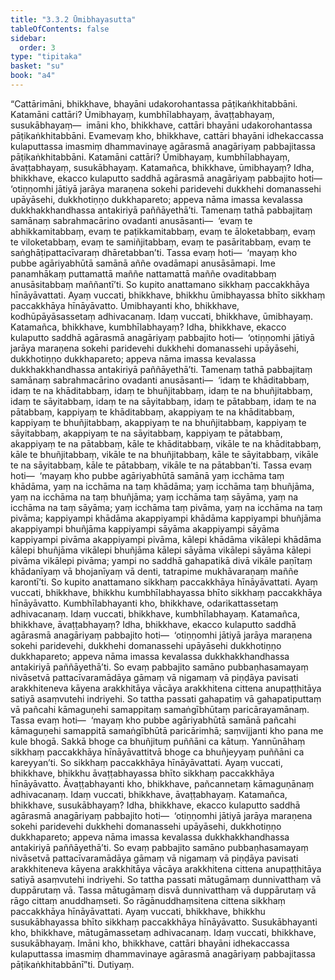 ```yaml
---
title: "3.3.2 Ūmibhayasutta"
tableOfContents: false
sidebar:
  order: 3
type: "tipitaka"
basket: "su"
book: "a4"
---
```



<DynamicBreadcrumb />

<Division number="122" book="a4" bookNo="15" page="438">

<Paragraph number="790" book="a4">
“Cattārimāni, bhikkhave, bhayāni udakorohantassa pāṭikaṅkhitabbāni. Katamāni cattāri? Ūmibhayaṃ, kumbhīlabhayaṃ, āvaṭṭabhayaṃ, susukābhayaṃ—  imāni kho, bhikkhave, cattāri bhayāni udakorohantassa pāṭikaṅkhitabbāni. Evamevaṃ kho, bhikkhave, cattāri bhayāni idhekaccassa kulaputtassa imasmiṃ dhammavinaye agārasmā anagāriyaṃ pabbajitassa pāṭikaṅkhitabbāni. Katamāni cattāri? Ūmibhayaṃ, kumbhīlabhayaṃ, āvaṭṭabhayaṃ, susukābhayaṃ.
</Paragraph>

<Paragraph number="791" book="a4">
Katamañca, bhikkhave, ūmibhayaṃ? Idha, bhikkhave, ekacco kulaputto saddhā agārasmā anagāriyaṃ pabbajito hoti—  ‘otiṇṇomhi jātiyā jarāya maraṇena sokehi paridevehi dukkhehi domanassehi upāyāsehi, dukkhotiṇṇo dukkhapareto; appeva nāma imassa kevalassa dukkhakkhandhassa antakiriyā paññāyethā’ti. Tamenaṃ tathā pabbajitaṃ samānaṃ sabrahmacārino ovadanti anusāsanti—  ‘evaṃ te abhikkamitabbaṃ, evaṃ te paṭikkamitabbaṃ, evaṃ te āloketabbaṃ, evaṃ te viloketabbaṃ, evaṃ te samiñjitabbaṃ, evaṃ te pasāritabbaṃ, evaṃ te saṅghāṭipattacīvaraṃ dhāretabban’ti. Tassa evaṃ hoti—  ‘mayaṃ kho pubbe agāriyabhūtā samānā aññe ovadāmapi anusāsāmapi. Ime panamhākaṃ puttamattā maññe nattamattā maññe ovaditabbaṃ anusāsitabbaṃ maññantī’ti. So kupito anattamano sikkhaṃ paccakkhāya hīnāyāvattati. Ayaṃ vuccati, bhikkhave, bhikkhu ūmibhayassa bhīto sikkhaṃ paccakkhāya hīnāyāvatto. Ūmibhayanti kho, bhikkhave, kodhūpāyāsassetaṃ adhivacanaṃ. Idaṃ vuccati, bhikkhave, ūmibhayaṃ.
</Paragraph>

<Paragraph number="792" book="a4">
Katamañca, bhikkhave, kumbhīlabhayaṃ? Idha, bhikkhave, ekacco kulaputto saddhā agārasmā anagāriyaṃ pabbajito hoti—  ‘otiṇṇomhi jātiyā jarāya maraṇena sokehi paridevehi dukkhehi domanassehi upāyāsehi, dukkhotiṇṇo dukkhapareto; appeva nāma imassa kevalassa dukkhakkhandhassa antakiriyā paññāyethā’ti. Tamenaṃ tathā pabbajitaṃ samānaṃ sabrahmacārino ovadanti anusāsanti—  ‘idaṃ te khāditabbaṃ, idaṃ te na khāditabbaṃ, idaṃ te bhuñjitabbaṃ, idaṃ te na bhuñjitabbaṃ, idaṃ te sāyitabbaṃ, idaṃ te na sāyitabbaṃ, idaṃ te pātabbaṃ, idaṃ te na pātabbaṃ, kappiyaṃ te khāditabbaṃ, akappiyaṃ te na khāditabbaṃ, kappiyaṃ te bhuñjitabbaṃ, akappiyaṃ te na bhuñjitabbaṃ, kappiyaṃ te sāyitabbaṃ, akappiyaṃ te na sāyitabbaṃ, kappiyaṃ te pātabbaṃ, akappiyaṃ te na pātabbaṃ, kāle te khāditabbaṃ, vikāle te na khāditabbaṃ, kāle te bhuñjitabbaṃ, vikāle te na bhuñjitabbaṃ, kāle te sāyitabbaṃ, vikāle te na sāyitabbaṃ, kāle te pātabbaṃ, vikāle te na pātabban’ti. Tassa evaṃ hoti—  ‘mayaṃ kho pubbe agāriyabhūtā samānā yaṃ icchāma taṃ khādāma, yaṃ na icchāma na taṃ khādāma; yaṃ icchāma taṃ bhuñjāma, yaṃ na icchāma na taṃ bhuñjāma; yaṃ icchāma taṃ sāyāma, yaṃ na icchāma na taṃ sāyāma; yaṃ icchāma taṃ pivāma, yaṃ na icchāma na taṃ pivāma; kappiyampi khādāma akappiyampi khādāma kappiyampi bhuñjāma akappiyampi bhuñjāma kappiyampi sāyāma akappiyampi sāyāma kappiyampi pivāma akappiyampi pivāma, kālepi khādāma vikālepi khādāma kālepi bhuñjāma vikālepi bhuñjāma kālepi sāyāma vikālepi sāyāma kālepi pivāma vikālepi pivāma; yampi no saddhā gahapatikā divā vikāle paṇītaṃ khādanīyaṃ vā bhojanīyaṃ vā denti, tatrapime mukhāvaraṇaṃ maññe karontī’ti. So kupito anattamano sikkhaṃ paccakkhāya hīnāyāvattati. Ayaṃ vuccati, bhikkhave, bhikkhu kumbhīlabhayassa bhīto sikkhaṃ paccakkhāya hīnāyāvatto. Kumbhīlabhayanti kho, bhikkhave, odarikattassetaṃ adhivacanaṃ. Idaṃ vuccati, bhikkhave, kumbhīlabhayaṃ.
</Paragraph>

<Paragraph number="793" book="a4">
Katamañca, bhikkhave, āvaṭṭabhayaṃ? Idha, bhikkhave, ekacco kulaputto saddhā agārasmā anagāriyaṃ pabbajito hoti—  ‘otiṇṇomhi jātiyā jarāya maraṇena sokehi paridevehi, dukkhehi domanassehi upāyāsehi dukkhotiṇṇo dukkhapareto; appeva nāma imassa kevalassa dukkhakkhandhassa antakiriyā paññāyethā’ti. So evaṃ pabbajito samāno pubbaṇhasamayaṃ nivāsetvā pattacīvaramādāya gāmaṃ vā nigamaṃ vā piṇḍāya pavisati arakkhiteneva kāyena arakkhitāya vācāya arakkhitena cittena anupaṭṭhitāya satiyā asaṃvutehi indriyehi. So tattha passati gahapatiṃ vā gahapatiputtaṃ vā pañcahi kāmaguṇehi samappitaṃ samaṅgībhūtaṃ paricārayamānaṃ. Tassa evaṃ hoti—  ‘mayaṃ kho pubbe agāriyabhūtā samānā pañcahi kāmaguṇehi samappitā samaṅgībhūtā paricārimhā; saṃvijjanti kho pana me kule bhogā. Sakkā bhoge ca bhuñjituṃ puññāni ca kātuṃ. Yannūnāhaṃ sikkhaṃ paccakkhāya hīnāyāvattitvā bhoge ca bhuñjeyyaṃ puññāni ca kareyyan’ti. So sikkhaṃ paccakkhāya hīnāyāvattati. Ayaṃ vuccati, bhikkhave, bhikkhu āvaṭṭabhayassa bhīto sikkhaṃ paccakkhāya hīnāyāvatto. Āvaṭṭabhayanti kho, bhikkhave, pañcannetaṃ kāmaguṇānaṃ adhivacanaṃ. Idaṃ vuccati, bhikkhave, āvaṭṭabhayaṃ.
</Paragraph>

<Paragraph number="794" book="a4">
Katamañca, bhikkhave, susukābhayaṃ? Idha, bhikkhave, ekacco kulaputto saddhā agārasmā anagāriyaṃ pabbajito hoti—  ‘otiṇṇomhi jātiyā jarāya maraṇena sokehi paridevehi dukkhehi domanassehi upāyāsehi, dukkhotiṇṇo dukkhapareto; appeva nāma imassa kevalassa dukkhakkhandhassa antakiriyā paññāyethā’ti. So evaṃ pabbajito samāno pubbaṇhasamayaṃ nivāsetvā pattacīvaramādāya gāmaṃ vā nigamaṃ vā piṇḍāya pavisati arakkhiteneva kāyena arakkhitāya vācāya arakkhitena cittena anupaṭṭhitāya satiyā asaṃvutehi indriyehi. So tattha passati mātugāmaṃ dunnivatthaṃ vā duppārutaṃ vā. Tassa mātugāmaṃ disvā dunnivatthaṃ vā duppārutaṃ vā rāgo cittaṃ anuddhaṃseti. So rāgānuddhaṃsitena cittena sikkhaṃ paccakkhāya hīnāyāvattati. Ayaṃ vuccati, bhikkhave, bhikkhu susukābhayassa bhīto sikkhaṃ paccakkhāya hīnāyāvatto. Susukābhayanti kho, bhikkhave, mātugāmassetaṃ adhivacanaṃ. Idaṃ vuccati, bhikkhave, susukābhayaṃ. Imāni kho, bhikkhave, cattāri bhayāni idhekaccassa kulaputtassa imasmiṃ dhammavinaye agārasmā anagāriyaṃ pabbajitassa pāṭikaṅkhitabbānī”ti.

</Paragraph>
</Division>

<Paragraph number="795" type="center" book="a4">
Dutiyaṃ.
</Paragraph>